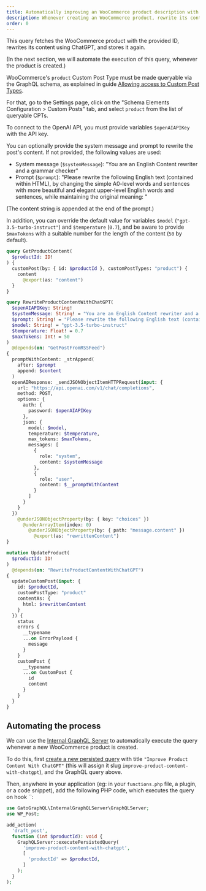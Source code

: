```yaml
---
title: Automatically improving an WooCommerce product description with ChatGPT
description: Whenever creating an WooCommerce product, rewrite its content using ChatGPT
order: 0
---
```


This query fetches the WooCommerce product with the provided ID, rewrites its content using ChatGPT, and stores it again.

(In the next section, we will automate the execution of this query, whenever the product is created.)

<Banner type="info">

WooCommerce's `product` Custom Post Type must be made queryable via the GraphQL schema, as explained in guide [Allowing access to Custom Post Types](/guides/config/allowing-access-to-custom-post-types).

For that, go to the Settings page, click on the "Schema Elements Configuration > Custom Posts" tab, and select `product` from the list of queryable CPTs.

</Banner>

To connect to the OpenAI API, you must provide variables `$openAIAPIKey` with the API key.

You can optionally provide the system message and prompt to rewrite the post's content. If not provided, the following values are used:

- System message (`$systemMessage`): "You are an English Content rewriter and a grammar checker"
- Prompt (`$prompt`): "Please rewrite the following English text (contained within HTML), by changing the simple A0-level words and sentences with more beautiful and elegant upper-level English words and sentences, while maintaining the original meaning: "

(The content string is appended at the end of the prompt.)

In addition, you can override the default value for variables `$model` (`"gpt-3.5-turbo-instruct"`) and `$temperature` (`0.7`), and be aware to provide `$maxTokens` with a suitable number for the length of the content (`50` by default).

```graphql
query GetProductContent(
  $productId: ID!
) {
  customPost(by: { id: $productId }, customPostTypes: "product") {
    content
      @export(as: "content")
  }
}

query RewriteProductContentWithChatGPT(
  $openAIAPIKey: String!
  $systemMessage: String! = "You are an English Content rewriter and a grammar checker"
  $prompt: String! = "Please rewrite the following English text (contained within HTML), by changing the simple A0-level words and sentences with more beautiful and elegant upper-level English words and sentences, while maintaining the original meaning: "
  $model: String! = "gpt-3.5-turbo-instruct"
  $temperature: Float! = 0.7
  $maxTokens: Int! = 50
)
  @depends(on: "GetPostFromRSSFeed")
{
  promptWithContent: _strAppend(
    after: $prompt
    append: $content  
  )
  openAIResponse: _sendJSONObjectItemHTTPRequest(input: {
    url: "https://api.openai.com/v1/chat/completions",
    method: POST,
    options: {
      auth: {
        password: $openAIAPIKey
      },
      json: {
        model: $model,
        temperature: $temperature,
        max_tokens: $maxTokens,
        messages: [
          {
            role: "system",
            content: $systemMessage
          },
          {
            role: "user",
            content: $__promptWithContent
          }
        ]
      }
    }
  })
    @underJSONObjectProperty(by: { key: "choices" })
      @underArrayItem(index: 0)
        @underJSONObjectProperty(by: { path: "message.content" })
          @export(as: "rewrittenContent")
}

mutation UpdateProduct(
  $productId: ID!
)
  @depends(on: "RewriteProductContentWithChatGPT")
{
  updateCustomPost(input: {
    id: $productId,
    customPostType: "product"
    contentAs: {
      html: $rewrittenContent
    }
  }) {
    status
    errors {
      __typename
      ...on ErrorPayload {
        message
      }
    }
    customPost {
      __typename
      ...on CustomPost {
        id
        content
      }
    }
  }
}
```

## Automating the process

We can use the [Internal GraphQL Server](/extensions-reference/internal-graphql-server/internal-graphql-server) to automatically execute the query whenever a new WooCommerce product is created.

To do this, first [create a new persisted query](/guides/use/creating-a-persisted-query) with title `"Improve Product Content With ChatGPT"` (this will assign it slug `improve-product-content-with-chatgpt`), and the GraphQL query above.

Then, anywhere in your application (eg: in your `functions.php` file, a plugin, or a code snippet), add the following PHP code, which executes the query on hook ``:

```php
use GatoGraphQL\InternalGraphQLServer\GraphQLServer;
use WP_Post;

add_action(
  'draft_post',
  function (int $productId): void {
    GraphQLServer::executePersistedQuery(
      'improve-product-content-with-chatgpt',
      [
        'productId' => $productId,
      ]
    );
  }
);
```
